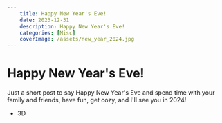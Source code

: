 ```yaml
---
    title: Happy New Year's Eve!
    date: 2023-12-31
    description: Happy New Year's Eve!
    categories: [Misc]
    coverImage: /assets/new_year_2024.jpg
---
```


# Happy New Year's Eve!

Just a short post to say Happy New Year's Eve and spend time with your family and friends, have fun, get cozy, and I'll see you in 2024!

- 3D
